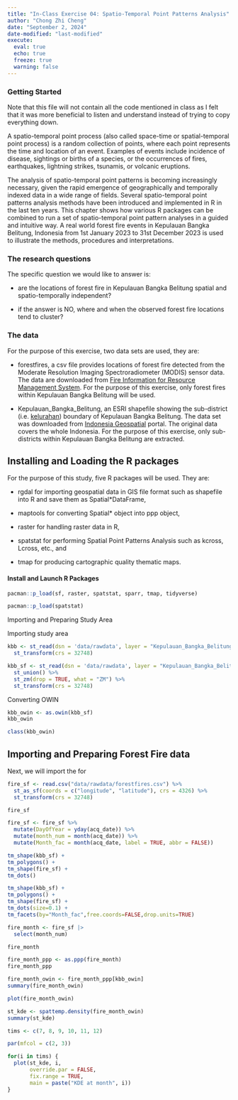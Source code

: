 ```yaml
---
title: "In-Class Exercise 04: Spatio-Temporal Point Patterns Analysis"
author: "Chong Zhi Cheng"
date: "September 2, 2024"
date-modified: "last-modified"
execute:
  eval: true
  echo: true
  freeze: true
  warning: false
---
```


### Getting Started

Note that this file will not contain all the code mentioned in class as I felt that it was more beneficial to listen and understand instead of trying to copy everything down.

A spatio-temporal point process (also called space-time or spatial-temporal point process) is a random collection of points, where each point represents the time and location of an event. Examples of events include incidence of disease, sightings or births of a species, or the occurrences of fires, earthquakes, lightning strikes, tsunamis, or volcanic eruptions.

The analysis of spatio-temporal point patterns is becoming increasingly necessary, given the rapid emergence of geographically and temporally indexed data in a wide range of fields. Several spatio-temporal point patterns analysis methods have been introduced and implemented in R in the last ten years. This chapter shows how various R packages can be combined to run a set of spatio-temporal point pattern analyses in a guided and intuitive way. A real world forest fire events in Kepulauan Bangka Belitung, Indonesia from 1st January 2023 to 31st December 2023 is used to illustrate the methods, procedures and interpretations.

### **The research questions**

The specific question we would like to answer is:

-   are the locations of forest fire in Kepulauan Bangka Belitung spatial and spatio-temporally independent?

-   if the answer is NO, where and when the observed forest fire locations tend to cluster?

### **The data**

For the purpose of this exercise, two data sets are used, they are:

-   forestfires, a csv file provides locations of forest fire detected from the Moderate Resolution Imaging Spectroradiometer (MODIS) sensor data. The data are downloaded from [Fire Information for Resource Management System](https://firms.modaps.eosdis.nasa.gov/download/). For the purpose of this exercise, only forest fires within Kepulauan Bangka Belitung will be used.

-   Kepulauan_Bangka_Belitung, an ESRI shapefile showing the sub-district (i.e. [kelurahan](https://en.wikipedia.org/wiki/Villages_of_Indonesia)) boundary of Kepulauan Bangka Belitung. The data set was downloaded from [Indonesia Geospatial](https://www.indonesia-geospasial.com/2023/05/download-shapefile-batas-administrasi.html) portal. The original data covers the whole Indonesia. For the purpose of this exercise, only sub-districts within Kepulauan Bangka Belitung are extracted.

## **Installing and Loading the R packages**

For the purpose of this study, five R packages will be used. They are:

-   rgdal for importing geospatial data in GIS file format such as shapefile into R and save them as Spatial\*DataFrame,

-   maptools for converting Spatial\* object into ppp object,

-   raster for handling raster data in R,

-   spatstat for performing Spatial Point Patterns Analysis such as kcross, Lcross, etc., and

-   tmap for producing cartographic quality thematic maps.

#### Install and Launch R Packages

```r
pacman::p_load(sf, raster, spatstat, sparr, tmap, tidyverse)
```

```r
pacman::p_load(spatstat)
```

Importing and Preparing Study Area

Importing study area

```r
kbb <- st_read(dsn = 'data/rawdata', layer = "Kepulauan_Bangka_Belitung") %>%
  st_transform(crs = 32748)
```

```r
kbb_sf <- st_read(dsn = 'data/rawdata', layer = "Kepulauan_Bangka_Belitung") %>%
  st_union() %>%
  st_zm(drop = TRUE, what = "ZM") %>%
  st_transform(crs = 32748)
```

Converting OWIN

```r
kbb_owin <- as.owin(kbb_sf)
kbb_owin
```

```r
class(kbb_owin)
```

## Importing and Preparing Forest Fire data

Next, we will import the for

```r
fire_sf <- read.csv("data/rawdata/forestfires.csv") %>%
  st_as_sf(coords = c("longitude", "latitude"), crs = 4326) %>%
  st_transform(crs = 32748)


```

```r
fire_sf
```

```r
fire_sf <- fire_sf %>%
  mutate(DayOfYear = yday(acq_date)) %>%
  mutate(month_num = month(acq_date)) %>%
  mutate(Month_fac = month(acq_date, label = TRUE, abbr = FALSE))
```

```r
tm_shape(kbb_sf) +   
tm_polygons() +
tm_shape(fire_sf) + 
tm_dots()
```

```r
tm_shape(kbb_sf) +   
tm_polygons() +   
tm_shape(fire_sf) +   
tm_dots(size=0.1) +   
tm_facets(by="Month_fac",free.coords=FALSE,drop.units=TRUE)
```

```r
fire_month <- fire_sf |>
  select(month_num)

fire_month
```

```r
fire_month_ppp <- as.ppp(fire_month)
fire_month_ppp
```

```r
fire_month_owin <- fire_month_ppp[kbb_owin] 
summary(fire_month_owin)
```

```r
plot(fire_month_owin)
```

```r
st_kde <- spattemp.density(fire_month_owin)
summary(st_kde)
```

```r
tims <- c(7, 8, 9, 10, 11, 12)

par(mfcol = c(2, 3))

for(i in tims) {
  plot(st_kde, i,
       override.par = FALSE,
       fix.range = TRUE,
       main = paste("KDE at month", i))
}
```
